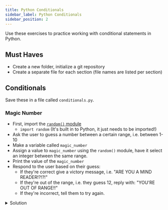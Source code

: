 ```yaml
---
title: Python Conditionals
sidebar_label: Python Conditionals
sidebar_position: 2
---
```


Use these exercises to practice working with conditional statements in Python.

## Must Haves

- Create a new folder, initialize a git repository
- Create a separate file for each section (file names are listed per section)

## Conditionals

Save these in a file called `conditionals.py`.

### Magic Number

- First, import the [`random()` module](https://www.pythoncheatsheet.org/modules/random-module)
  - `import random` (It's built in to Python, it just needs to be imported!)
- Ask the user to guess a number between a certain range, i.e. between 1-10
- Make a variable called `magic_number`
- Assign a value to `magic_number` using the `random()` module, have it select an integer between the same range.
- Print the value of the `magic_number`
- Respond to the user based on their guess:
  - If they're correct give a victory message, i.e. "ARE YOU A MIND READER!?!?!"
  - If they're out of the range, i.e. they guess 12, reply with: "YOU'RE OUT OF RANGE!!"
  - If they're incorrect, tell them to try again.

<details>
<summary>Solution</summary>
```python
import random
user_input = int(input("Guess a number between 5-50: "))
magic_number = random.randint(5, 50)

print(magic_number)
rint("Sorry. Try again.")

if user_input == magic_number:
    print("ARE YOU A MIND READER!?!?!")
elif (user_input < 5) or (user_input > 50):
    print("YOU'RE OUT OF RANGE!!")
else:
    print("Sorry. Try again.")
```
</details>
